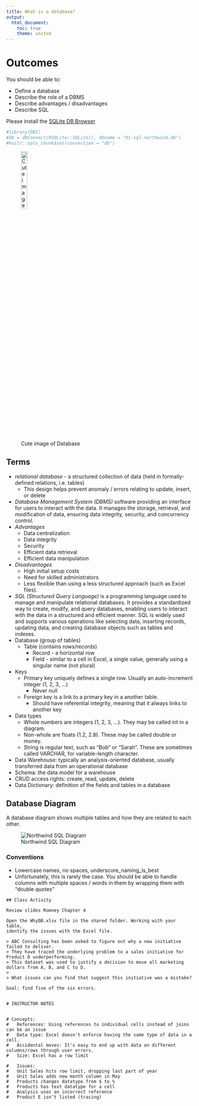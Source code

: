 ```yaml
---
title: What is a database?
output: 
  html_document:
    toc: true
    theme: united
---
```


# Outcomes

You should be able to:

- Define a database
- Describe the role of a DBMS
- Describe advantages / disadvantages
- Describe SQL


Please install the [SQLite DB Browser](https://sqlitebrowser.org/dl/)


```r
#library(DBI)
#db = dbConnect(RSQLite::SQLite(), dbname = "01-sql-northwind.db")
#knitr::opts_chunk$set(connection = "db")
```

![Cute image of Database](sql01-databasemacot.png){width=20%}


## Terms

- *relational database* - a structured collection of data (held in formally-defined relations, i.e. tables)
  - This design helps prevent anomaly / errors relating to update, insert, or delete
- *Database Management System (DBMS)* software providing an interface for users to interact with the data. It manages the storage, retrieval, and modification of data, ensuring data integrity, security, and concurrency control.
- *Advantages*
  - Data centralization
  - Data integrity
  - Security
  - Efficient data retrieval 
  - Efficient data manipulation
- *Disadvantages*
  - High initial setup costs
  - Need for skilled administrators
  - Less flexible than using a less structured approach (such as Excel files).
- *SQL (Structured Query Language)* is a programming language used to manage and manipulate relational databases. It provides a standardized way to create, modify, and query databases, enabling users to interact with the data in a structured and efficient manner. SQL is widely used and supports various operations like selecting data, inserting records, updating data, and creating database objects such as tables and indexes.
- Database (group of tables)
  - Table (contains rows/records)
    - Record - a horizontal row
    - Field - similar to a cell in Excel, a single value, generally using a singular name (not plural)
- Keys
  - Primary key uniquely defines a single row. Usually an auto-increment integer (1, 2, 3, ...)
    - Never null
  - Foreign key is a link to a primary key in a another table.
    - Should have referential integrity, meaning that it always links to another key
- Data types
  - Whole numbers are integers (1, 2, 3, ...). They may be called int in a diagram.
  - Non-whole are floats (1.2, 2.8). These may be called double or money.
  - String is regular text, such as "Bob" or "Sarah". These are sometimes called VARCHAR, for variable-length character.
- Data Warehouse: typically an analysis-oriented database, usually transferred data from an operational database
- Schema: the data model for a warehouse
- CRUD access rights: create, read, update, delete
- Data Dictionary: definition of the fields and tables in a database

## Database Diagram

A database diagram shows multiple tables and how they are related to each other.


![Northwind SQL Diagram](sql01-northwind.png)

### Conventions

- Lowercase names, no spaces, underscore_naming_is_best
- Unfortunately, this is rarely the case. You should be able to handle columns with multiple spaces / words in them by wrapping them with "double quotes"

```undefined

## Class Activity

Review slides Romney Chapter 4

Open the WhyDB.xlsx file in the shared folder. Working with your table, 
identify the issues with the Excel file.

> ABC Consulting has been asked to figure out why a new initiative failed to deliver.
> They have traced the underlying problem to a sales initiative for Product D underperforming.
> This dataset was used to justify a decision to move all marketing dollars from A, B, and C to D.
> 
> What issues can you find that suggest this initiative was a mistake?

Goal: find five of the six errors.


# INSTRUCTOR NOTES


# Concepts:
#	References: Using references to individual cells instead of joins can be an issue
#	Data type: Excel doesn't enforce having the same type of data in a cell.
#	Accidental moves: It's easy to end up with data on different columns/rows through user errors.
#	Size: Excel has a row limit

#	Issues:
#	Unit Sales hits row limit, dropping last part of year
#	Unit Sales adds new month column in May
#	Products changes datatype from $ to %
#	Products has text datatype for a cell
#	Analysis uses an incorrect reference 
#	Product E isn’t listed (tracing)

```


